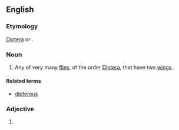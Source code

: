 ==English==

===Etymology===
[[Diptera]] {{suffix||an|lang=en}}<!--noun and one sense of the adjective--> or {{confix|di|pteran|lang=en}}<!--the literal adjective sense-->.

===Noun===
{{en-noun}}

# Any of very many [[fly|flies]], of the order [[Diptera]], that have two [[wing]]s.

====Related terms====
* [[dipterous]]

===Adjective===
{{en-adj|-}}

# {{alternative form of|dipterous|lang=en}}